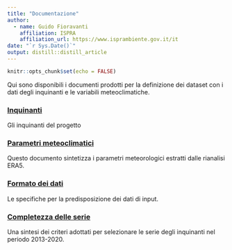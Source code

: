 ```yaml
---
title: "Documentazione"
author:
  - name: Guido Fioravanti 
    affiliation: ISPRA
    affiliation_url: https://www.isprambiente.gov.it/it
date: "`r Sys.Date()`"
output: distill::distill_article
---
```


```r
knitr::opts_chunk$set(echo = FALSE)
```

Qui sono disponibili i documenti prodotti per la definizione dei dataset con i dati degli inquinanti e le variabili meteoclimatiche.

### [Inquinanti](./inquinanti.html)

Gli inquinanti del progetto

### [Parametri meteoclimatici](./parametri.html)

Questo documento sintetizza i parametri meteorologici estratti dalle rianalisi ERA5.

### [Formato dei dati](./formato.html)

Le specifiche per la predisposizione dei dati di input.

### [Completezza delle serie](./completezza.html)

Una sintesi dei criteri adottati per selezionare le serie degli inquinanti nel periodo 2013-2020.





